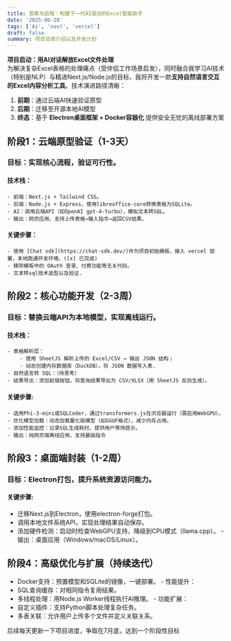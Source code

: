 ```yaml
---
title: 思索与启程：构建下一代AI驱动的Excel智能助手
date: '2025-06-28'
tags: ['Ai', 'next', 'vercel']
draft: false
summary: 项目总体介绍以及开发计划
---
```


**项目启动：用AI对话解放Excel文件处理**  
为解决复杂Excel表格的处理痛点（受伴侣工作场景启发），同时融合我学习AI技术（特别是NLP）与精进Next.js/Node.js的目标，我将开发一款**支持自然语言交互的Excel内容分析工具**。技术演进路径清晰：

1. **前期**：通过云端AI快速验证原型
2. **后期**：迁移至开源本地AI模型
3. **终态**：基于 **Electron桌面框架 + Docker容器化** 提供安全无忧的离线部署方案

## 阶段1：云端原型验证（1-3天）

### 目标​​：实现核心流程，验证可行性。

#### 技术栈​​：

    - 前端：Next.js + Tailwind CSS。
    - 后端：Node.js + Express，使用libreoffice-core转换表格为SQLite。
    - AI：调用云端API（如OpenAI gpt-4-turbo），模拟文本转SQL。
    - 输出​​：网页应用，支持上传表格→输入指令→返回CSV结果。

#### 关键步骤：

    - 使用 [Chat sdk](https://chat-sdk.dev/)作为项目初始模板，接入 vercel 部署，本地跑通开发环境。([x] 已完成)
    - 移除模板中的 OAuth 登录、付费功能等无关代码。
    - 文本转sql技术选型以及验证.

## 阶段2：核心功能开发（2-3周）

### 目标​​：替换云端API为本地模型，实现离线运行。

#### 技术栈​​：

    - ​​表格解析层​​：
        - 使用 SheetJS 解析上传的 Excel/CSV → 输出 JSON 结构；
        - 动态创建内存数据库（DuckDB），将 JSON 数据写入表.
    - ​​自然语言转 SQL​​：（待思考）
    - 结果导出​​：添加前端按钮，将查询结果导出为 CSV/XLSX（用 SheetJS 反向生成）。

#### 关键步骤​​:

    - 选用Phi-3-mini或SQLCoder，通过transformers.js在浏览器运行（需启用WebGPU）。
    - 优化模型加载：动态加载量化版模型（如GGUF格式），减少内存占用。
    - 添加性能监控：记录SQL生成耗时，提供用户等待提示。
    ​​- 输出​​：纯网页端离线应用，支持基础指令

## 阶段3：桌面端封装（1-2周）

### 目标​​：Electron打包，提升系统资源访问能力。

#### ​关键步骤​​:

- 迁移Next.js到Electron，使用electron-forge打包。
- 调用本地文件系统API，实现处理结果自动保存。
- 添加硬件检测：启动时检查WebGPU支持，降级到CPU模式（llama.cpp）。
  ​- ​输出​​：桌面应用（Windows/macOS/Linux）。

## 阶段4：高级优化与扩展（持续迭代）

- ​​Docker支持​​：预置模型和SQLite的镜像，一键部署。
  ​​- 性能提升​​：
- SQL查询缓存：对相同指令复用结果。
- 多线程处理：用Node.js Worker线程执行AI推理。
  ​- ​功能扩展​​：
- 自定义插件：支持Python脚本处理复杂任务。
- 多表关联：允许用户上传多个文件并定义关联关系。

后续每天更新一下项目进度，争取在7月底，达到一个阶段性目标
